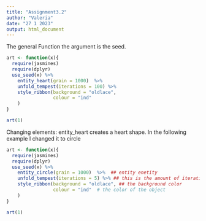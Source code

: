 ```yaml
---
title: "Assignment3.2"
author: "Valeria"
date: "27 1 2023"
output: html_document
---
```



The general Function
the argument is the seed. 

```r

art <- function(x){
  require(jasmines)
  require(dplyr)
  use_seed(x) %>%
    entity_heart(grain = 1000)  %>%
    unfold_tempest(iterations = 100) %>%
    style_ribbon(background = "oldlace",
                 colour = "ind"
    )
}

art(1)
```


Changing elements:
entity_heart creates a heart shape. In the following example I changed it to circle

```r

art <- function(x){
  require(jasmines)
  require(dplyr)
  use_seed(x) %>%
    entity_circle(grain = 1000)  %>%  ## entity enetity
    unfold_tempest(iterations = 5) %>% ## this is the amount of iterations
    style_ribbon(background = "oldlace", ## the background color
                 colour = "ind"  # the color of the object
    )
}

art(1)


```









